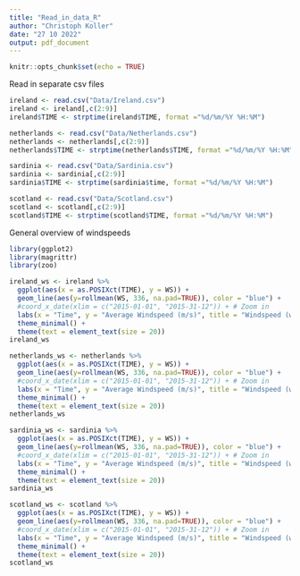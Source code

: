 ```yaml
---
title: "Read_in_data_R"
author: "Christoph Koller"
date: "27 10 2022"
output: pdf_document
---
```


```r
knitr::opts_chunk$set(echo = TRUE)
```

Read in separate csv files

```r
ireland <- read.csv("Data/Ireland.csv")
ireland <- ireland[,c(2:9)]
ireland$TIME <- strptime(ireland$TIME, format ="%d/%m/%Y %H:%M")

netherlands <- read.csv("Data/Netherlands.csv")
netherlands <- netherlands[,c(2:9)]
netherlands$TIME <- strptime(netherlands$TIME, format ="%d/%m/%Y %H:%M")

sardinia <- read.csv("Data/Sardinia.csv")
sardinia <- sardinia[,c(2:9)]
sardinia$TIME <- strptime(sardinia$time, format ="%d/%m/%Y %H:%M")

scotland <- read.csv("Data/Scotland.csv")
scotland <- scotland[,c(2:9)]
scotland$TIME <- strptime(scotland$TIME, format ="%d/%m/%Y %H:%M")

```

General overview of windspeeds

```r
library(ggplot2)
library(magrittr)
library(zoo)

ireland_ws <- ireland %>%
  ggplot(aes(x = as.POSIXct(TIME), y = WS)) +
  geom_line(aes(y=rollmean(WS, 336, na.pad=TRUE)), color = "blue") + 
  #coord_x_date(xlim = c("2015-01-01", "2015-31-12")) + # Zoom in
  labs(x = "Time", y = "Average Windspeed (m/s)", title = "Windspeed (weekly average)", subtitle = "Ireland") +
  theme_minimal() +
  theme(text = element_text(size = 20))
ireland_ws

netherlands_ws <- netherlands %>%
  ggplot(aes(x = as.POSIXct(TIME), y = WS)) +
  geom_line(aes(y=rollmean(WS, 336, na.pad=TRUE)), color = "blue") + 
  #coord_x_date(xlim = c("2015-01-01", "2015-31-12")) + # Zoom in
  labs(x = "Time", y = "Average Windspeed (m/s)", title = "Windspeed (weekly average)", subtitle = "Netherlands") +
  theme_minimal() +
  theme(text = element_text(size = 20))
netherlands_ws

sardinia_ws <- sardinia %>%
  ggplot(aes(x = as.POSIXct(TIME), y = WS)) +
  geom_line(aes(y=rollmean(WS, 336, na.pad=TRUE)), color = "blue") + 
  #coord_x_date(xlim = c("2015-01-01", "2015-31-12")) + # Zoom in
  labs(x = "Time", y = "Average Windspeed (m/s)", title = "Windspeed (weekly average)", subtitle = "Sardinia") +
  theme_minimal() +
  theme(text = element_text(size = 20))
sardinia_ws

scotland_ws <- scotland %>%
  ggplot(aes(x = as.POSIXct(TIME), y = WS)) +
  geom_line(aes(y=rollmean(WS, 336, na.pad=TRUE)), color = "blue") + 
  #coord_x_date(xlim = c("2015-01-01", "2015-31-12")) + # Zoom in
  labs(x = "Time", y = "Average Windspeed (m/s)", title = "Windspeed (weekly average)", subtitle = "Scotland") +
  theme_minimal() +
  theme(text = element_text(size = 20))
scotland_ws
```

